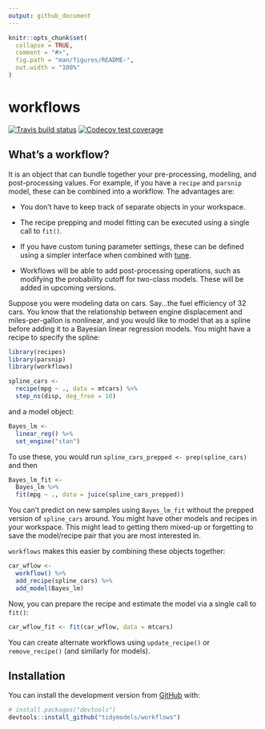 ```yaml
---
output: github_document
---
```


<!-- README.md is generated from README.Rmd. Please edit that file -->

```r
knitr::opts_chunk$set(
  collapse = TRUE,
  comment = "#>",
  fig.path = "man/figures/README-",
  out.width = "100%"
)
```

# workflows

<!-- badges: start -->
[![Travis build status](https://travis-ci.org/tidymodels/workflows.svg?branch=master)](https://travis-ci.org/tidymodels/workflows)
[![Codecov test coverage](https://codecov.io/gh/tidymodels/workflows/branch/master/graph/badge.svg)](https://codecov.io/gh/tidymodels/workflows?branch=master)
<!-- badges: end -->

## What's a workflow? 

It is an object that can bundle together your pre-processing, modeling, and post-processing values. For example, if you have a `recipe` and `parsnip` model, these can be combined into a workflow. The advantages are:

 * You don't have to keep track of separate objects in your workspace. 

 * The recipe prepping and model fitting can be executed using a single call to `fit()`. 

 * If you have custom tuning parameter settings, these can be defined using a simpler interface when combined with [tune](https://github.com/tidymodels/tune). 

 * Workflows will be able to add post-processing operations, such as modifying the probability cutoff for two-class models. These will be added in upcoming versions. 

Suppose you were modeling data on cars. Say...the fuel efficiency of 32 cars. You know that the relationship between engine displacement and miles-per-gallon is nonlinear, and you would like to model that as a spline before adding it to a Bayesian linear regression models. You might have a recipe to specify the spline:

```r
library(recipes)
library(parsnip)
library(workflows)

spline_cars <- 
  recipe(mpg ~ ., data = mtcars) %>% 
  step_ns(disp, deg_free = 10)
```

and a model object:

```r
Bayes_lm <- 
  linear_reg() %>% 
  set_engine("stan")
```

To use these, you would run `spline_cars_prepped <- prep(spline_cars)` and then

```r
Bayes_lm_fit <- 
  Bayes_lm %>% 
  fit(mpg ~ ., data = juice(spline_cars_prepped))
```

You can't predict on new samples using `Bayes_lm_fit` without the prepped version of `spline_cars` around. You might have other models and recipes in your workspace. This might lead to getting them mixed-up or forgetting to save the model/recipe pair that you are most interested in.

`workflows` makes this easier by combining these objects together:

```r
car_wflow <- 
  workflow() %>% 
  add_recipe(spline_cars) %>% 
  add_model(Bayes_lm)
```

Now, you can prepare the recipe and estimate the model via a single call to `fit()`:

```r
car_wflow_fit <- fit(car_wflow, data = mtcars)
```

You can create alternate workflows using `update_recipe()` or `remove_recipe()` (and similarly for models). 

## Installation

You can install the development version from [GitHub](https://github.com/) with:

``` r
# install.packages("devtools")
devtools::install_github("tidymodels/workflows")
```
